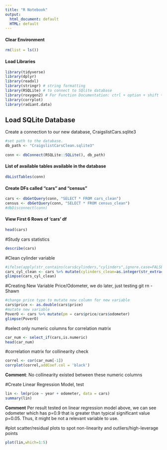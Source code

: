 ```yaml
---
title: "R Notebook"
output:
  html_document: default
  HTML: default
---
```


#### Clear Environment
```r
rm(list = ls())
```

#### Load Libraries
```r
library(tidyverse)
library(dplyr)
library(readxl) 
library(stringr) # string formatting
library(RSQLite) # to connect to SQlite database
library(roxygen2) # For Function Documentation: ctrl + option + shift + r
library(corrplot)
library(radiant.data)
```

## Load SQLite Database
Create a connection to our new database, CraigslistCars.sqlite3
```r
#set path to the database.
db_path <- "CraigslistCarsClean.sqlite3"
  
conn <- dbConnect(RSQLite::SQLite(), db_path)
```

#### List of available tables available in the database
```r
dbListTables(conn)
```
#### Create DFs called "cars" and "census"
```r
cars <- dbGetQuery(conn, "SELECT * FROM cars_clean")
census <- dbGetQuery(conn, "SELECT * FROM census_clean")
#dbDisconnect(conn)
```

#### View First 6 Rows of 'cars' df
```r
head(cars)
```
#Study cars statistics
```r
describe(cars)
```
#Clean cylinder variable
```r
#ifelse(apply(str_contains(cars$cylinders,"cylinders",ignore.case=FALSE)), substring(cars$cylinders,1,1),0)
cars_cyl_clean <- cars %>% mutate(cylinders_clean=as.integer(str_extract(cars$cylinders,'[0-9]')))
glimpse(cars_cyl_clean)
```

#Creating New Variable Price/Odometer, we do later, just testing git rn - Shawn
```r
#change price type to mutate new column for new variable
cars$price <- as.double(cars$price)
#mutate new variable
PoverO <- cars %>% mutate(pm = cars$price/cars$odometer)
glimpse(PoverO)
```
#select only numeric columns for correlation matrix
```r
car_num <- select_if(cars,is.numeric)
head(car_num)
```
#correlation matrix for collinearity check
```r
correl <- cor(car_num[-1])
corrplot(correl,addCoef.col = 'black')
```

**Comment**: No collinearity existed between these numeric columns 

#Create Linear Regression Model, test
```r
lin <- lm(price ~ year + odometer, data = cars)
summary(lin)
```
**Comment** Per result tested on linear regression model above, we can see odometer which has p=0.9 that is greater than typical significant value p=0.05. Thus, it might be not a relevant variable to use. 

#plot scatter/residual plots to spot non-linearity and outliers/high-leverage points
```r
plot(lin,which=1:5)
```


